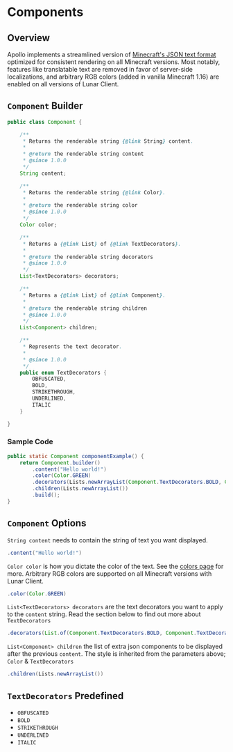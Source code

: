 # Components

## Overview

Apollo implements a streamlined version of [Minecraft's JSON text format](https://minecraft.fandom.com/wiki/Raw_JSON_text_format) optimized for consistent rendering on all Minecraft versions. Most notably, features like translatable text are removed in favor of server-side localizations, and arbitrary RGB colors (added in vanilla Minecraft 1.16) are enabled on all versions of Lunar Client.

## `Component` Builder

```java
public class Component {

    /**
     * Returns the renderable string {@link String} content.
     *
     * @return the renderable string content
     * @since 1.0.0
     */
    String content;

    /**
     * Returns the renderable string {@link Color}.
     *
     * @return the renderable string color
     * @since 1.0.0
     */
    Color color;

    /**
     * Returns a {@link List} of {@link TextDecorators}.
     *
     * @return the renderable string decorators
     * @since 1.0.0
     */
    List<TextDecorators> decorators;

    /**
     * Returns a {@link List} of {@link Component}.
     *
     * @return the renderable string children
     * @since 1.0.0
     */
    List<Component> children;

    /**
     * Represents the text decorator.
     *
     * @since 1.0.0
     */
    public enum TextDecorators {
        OBFUSCATED,
        BOLD,
        STRIKETHROUGH,
        UNDERLINED,
        ITALIC
    }

}
```

### Sample Code

```java
public static Component componentExample() {
    return Component.builder()
        .content("Hello world!")
        .color(Color.GREEN)
        .decorators(Lists.newArrayList(Component.TextDecorators.BOLD, Component.TextDecorators.UNDERLINED))
        .children(Lists.newArrayList())
        .build();
}
```

## `Component` Options

`String content` needs to contain the string of text you want displayed.

```java
.content("Hello world!")
```

`Color color` is how you dictate the color of the text. See the [colors page](/apollo/developers/utilities/colors) for more. Arbitrary RGB colors are supported on all Minecraft versions with Lunar Client.

```java
.color(Color.GREEN)
```

`List<TextDecorators> decorators` are the text decorators you want to apply to the `content` string. Read the section below to find out more about `TextDecorators`

```java
.decorators(List.of(Component.TextDecorators.BOLD, Component.TextDecorators.UNDERLINED))
```

`List<Component> children` the list of extra json components to be displayed after the previous `content`. The style is inherited from the parameters above; `Color` & `TextDecorators`

```java
.children(Lists.newArrayList())
```


## `TextDecorators` Predefined

* `OBFUSCATED`
* `BOLD`
* `STRIKETHROUGH`
* `UNDERLINED`
* `ITALIC`
